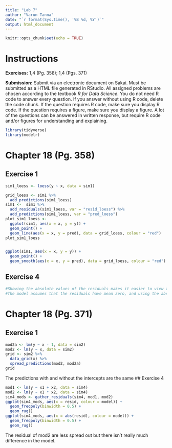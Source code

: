 ---
title: "Lab 7"
author: "Varun Tanna"
date: "`r format(Sys.time(), '%B %d, %Y')`"
output: html_document
---

```{r setup, include=FALSE}
knitr::opts_chunk$set(echo = TRUE)
```

# Instructions

**Exercises:**  1,4 (Pg. 358); 1,4 (Pgs. 371)

**Submission:** Submit via an electronic document on Sakai. Must be submitted as a HTML file generated in RStudio. All assigned problems are chosen according to the textbook *R for Data Science*. You do not need R code to answer every question. If you answer without using R code, delete the code chunk. If the question requires R code, make sure you display R code. If the question requires a figure, make sure you display a figure. A lot of the questions can be answered in written response, but require R code and/or figures for understanding and explaining.

```{r, include=FALSE}
library(tidyverse)
library(modelr)
```


# Chapter 18 (Pg. 358)

##  Exercise 1
```{r}
sim1_loess <- loess(y ~ x, data = sim1)

grid_loess <- sim1 %>%
  add_predictions(sim1_loess)
sim1 <-  sim1 %>%
  add_residuals(sim1_loess, var = "resid_loess") %>%
  add_predictions(sim1_loess, var = "pred_loess")
plot_sim1_loess <- 
  ggplot(sim1, aes(x = x, y = y)) +
  geom_point() +
  geom_line(aes(x = x, y = pred), data = grid_loess, colour = "red")
plot_sim1_loess


ggplot(sim1, aes(x = x, y = y)) +
  geom_point() +
  geom_smooth(aes(x = x, y = pred), data = grid_loess, colour = "red")
```

##  Exercise 4
```{r}

#Showing the absolute values of the residuals makes it easier to view the spread of the residuals.
#The model assumes that the residuals have mean zero, and using the absolute values of the residuals #effectively doubles the number of residuals
```

# Chapter 18 (Pg. 371)

##  Exercise 1
```{r}
mod2a <- lm(y ~ x - 1, data = sim2)
mod2 <- lm(y ~ x, data = sim2)
grid <- sim2 %>%
  data_grid(x) %>%
  spread_predictions(mod2, mod2a)
grid
```
The predictions with and without the intercepts are the same
##  Exercise 4
```{r}
mod1 <- lm(y ~ x1 + x2, data = sim4)
mod2 <- lm(y ~ x1 * x2, data = sim4)
sim4_mods <- gather_residuals(sim4, mod1, mod2)
ggplot(sim4_mods, aes(x = resid, colour = model)) +
  geom_freqpoly(binwidth = 0.5) +
  geom_rug()
ggplot(sim4_mods, aes(x = abs(resid), colour = model)) +
  geom_freqpoly(binwidth = 0.5) +
  geom_rug()

```
The residual of mod2 are less spread out but there isn't really much difference in the model.